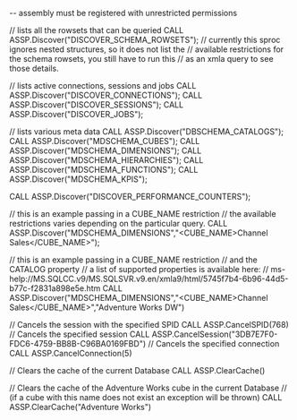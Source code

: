 -- assembly must be registered with unrestricted permissions

// lists all the rowsets that can be queried
CALL ASSP.Discover("DISCOVER_SCHEMA_ROWSETS");
// currently this sproc ignores nested structures, so it does not list the
// available restrictions for the schema rowsets, you still have to run this
// as an xmla query to see those details.

// lists active connections, sessions and jobs
CALL ASSP.Discover("DISCOVER_CONNECTIONS");
CALL ASSP.Discover("DISCOVER_SESSIONS");
CALL ASSP.Discover("DISCOVER_JOBS");

// lists various meta data
CALL ASSP.Discover("DBSCHEMA_CATALOGS");
CALL ASSP.Discover("MDSCHEMA_CUBES");
CALL ASSP.Discover("MDSCHEMA_DIMENSIONS");
CALL ASSP.Discover("MDSCHEMA_HIERARCHIES");
CALL ASSP.Discover("MDSCHEMA_FUNCTIONS");
CALL ASSP.Discover("MDSCHEMA_KPIS");

CALL ASSP.Discover("DISCOVER_PERFORMANCE_COUNTERS");

// this is an example passing in a CUBE_NAME restriction
// the available restrictions varies depending on the particular query.
CALL ASSP.Discover("MDSCHEMA_DIMENSIONS","<CUBE_NAME>Channel Sales</CUBE_NAME>");

// this is an example passing in a CUBE_NAME restriction
// and the CATALOG property
// a list of supported properties is available here:
// ms-help://MS.SQLCC.v9/MS.SQLSVR.v9.en/xmla9/html/5745f7b4-6b96-44d5-b77c-f2831a898e5e.htm
CALL ASSP.Discover("MDSCHEMA_DIMENSIONS","<CUBE_NAME>Channel Sales</CUBE_NAME>","<CATALOG>Adventure Works DW</CATALOG>")

// Cancels the session with the specified SPID
CALL ASSP.CancelSPID(768)
// Cancels the specified session
CALL ASSP.CancelSession("3DB7E7F0-FDC6-4759-BB8B-C96BA0169FBD")
// Cancels the specified connection
CALL ASSP.CancelConnection(5)

// Clears the cache of the current Database
CALL ASSP.ClearCache()

// Clears the cache of the Adventure Works cube in the current Database
// (if a cube with this name does not exist an exception will be thrown)
CALL ASSP.ClearCache("Adventure Works")
